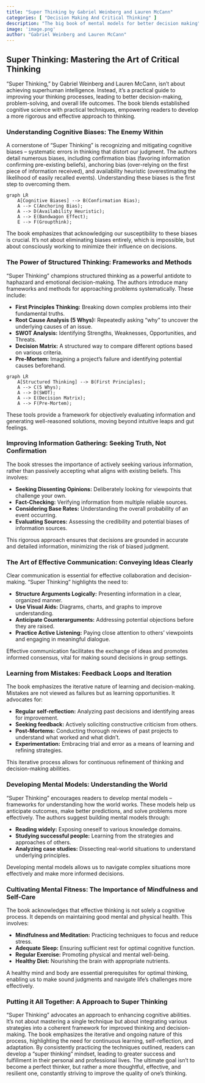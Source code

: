 ```yaml
---
title: "Super Thinking by Gabriel Weinberg and Lauren McCann"
categories: [ "Decision Making And Critical Thinking" ]
description: "The big book of mental models for better decision making"
image: 'image.png'
author: "Gabriel Weinberg and Lauren McCann"
---
```

## Super Thinking: Mastering the Art of Critical Thinking

"Super Thinking," by Gabriel Weinberg and Lauren McCann, isn't about achieving superhuman intelligence. Instead, it's a practical guide to improving your thinking processes, leading to better decision-making, problem-solving, and overall life outcomes. The book blends established cognitive science with practical techniques, empowering readers to develop a more rigorous and effective approach to thinking.


### Understanding Cognitive Biases: The Enemy Within

A cornerstone of "Super Thinking" is recognizing and mitigating cognitive biases – systematic errors in thinking that distort our judgment. The authors detail numerous biases, including confirmation bias (favoring information confirming pre-existing beliefs), anchoring bias (over-relying on the first piece of information received), and availability heuristic (overestimating the likelihood of easily recalled events). Understanding these biases is the first step to overcoming them.

```mermaid
graph LR
    A[Cognitive Biases] --> B(Confirmation Bias);
    A --> C(Anchoring Bias);
    A --> D(Availability Heuristic);
    A --> E(Bandwagon Effect);
    E --> F(Groupthink);
```

The book emphasizes that acknowledging our susceptibility to these biases is crucial. It's not about eliminating biases entirely, which is impossible, but about consciously working to minimize their influence on decisions.


### The Power of Structured Thinking: Frameworks and Methods

"Super Thinking" champions structured thinking as a powerful antidote to haphazard and emotional decision-making. The authors introduce many frameworks and methods for approaching problems systematically.  These include:

* **First Principles Thinking:** Breaking down complex problems into their fundamental truths.
* **Root Cause Analysis (5 Whys):** Repeatedly asking "why" to uncover the underlying causes of an issue.
* **SWOT Analysis:** Identifying Strengths, Weaknesses, Opportunities, and Threats.
* **Decision Matrix:** A structured way to compare different options based on various criteria.
* **Pre-Mortem:** Imagining a project's failure and identifying potential causes beforehand.


```mermaid
graph LR
    A[Structured Thinking] --> B(First Principles);
    A --> C(5 Whys);
    A --> D(SWOT);
    A --> E(Decision Matrix);
    A --> F(Pre-Mortem);
```

These tools provide a framework for objectively evaluating information and generating well-reasoned solutions, moving beyond intuitive leaps and gut feelings.


###  Improving Information Gathering:  Seeking Truth, Not Confirmation

The book stresses the importance of actively seeking various information, rather than passively accepting what aligns with existing beliefs. This involves:

* **Seeking Dissenting Opinions:** Deliberately looking for viewpoints that challenge your own.
* **Fact-Checking:** Verifying information from multiple reliable sources.
* **Considering Base Rates:** Understanding the overall probability of an event occurring.
* **Evaluating Sources:** Assessing the credibility and potential biases of information sources.


This rigorous approach ensures that decisions are grounded in accurate and detailed information, minimizing the risk of biased judgment.


###  The Art of Effective Communication:  Conveying Ideas Clearly

Clear communication is essential for effective collaboration and decision-making.  "Super Thinking" highlights the need to:

* **Structure Arguments Logically:** Presenting information in a clear, organized manner.
* **Use Visual Aids:** Diagrams, charts, and graphs to improve understanding.
* **Anticipate Counterarguments:** Addressing potential objections before they are raised.
* **Practice Active Listening:** Paying close attention to others' viewpoints and engaging in meaningful dialogue.

Effective communication facilitates the exchange of ideas and promotes informed consensus, vital for making sound decisions in group settings.


###  Learning from Mistakes:  Feedback Loops and Iteration

The book emphasizes the iterative nature of learning and decision-making. Mistakes are not viewed as failures but as learning opportunities. It advocates for:

* **Regular self-reflection:** Analyzing past decisions and identifying areas for improvement.
* **Seeking feedback:** Actively soliciting constructive criticism from others.
* **Post-Mortems:** Conducting thorough reviews of past projects to understand what worked and what didn't.
* **Experimentation:** Embracing trial and error as a means of learning and refining strategies.

This iterative process allows for continuous refinement of thinking and decision-making abilities.


###  Developing Mental Models:  Understanding the World

"Super Thinking" encourages readers to develop mental models – frameworks for understanding how the world works. These models help us anticipate outcomes, make better predictions, and solve problems more effectively. The authors suggest building mental models through:

* **Reading widely:** Exposing oneself to various knowledge domains.
* **Studying successful people:**  Learning from the strategies and approaches of others.
* **Analyzing case studies:**  Dissecting real-world situations to understand underlying principles.

Developing mental models allows us to navigate complex situations more effectively and make more informed decisions.


###  Cultivating Mental Fitness:  The Importance of Mindfulness and Self-Care

The book acknowledges that effective thinking is not solely a cognitive process. It depends on maintaining good mental and physical health. This involves:

* **Mindfulness and Meditation:** Practicing techniques to focus and reduce stress.
* **Adequate Sleep:** Ensuring sufficient rest for optimal cognitive function.
* **Regular Exercise:**  Promoting physical and mental well-being.
* **Healthy Diet:**  Nourishing the brain with appropriate nutrients.


A healthy mind and body are essential prerequisites for optimal thinking, enabling us to make sound judgments and navigate life's challenges more effectively.


### Putting it All Together: A Approach to Super Thinking

"Super Thinking" advocates an approach to enhancing cognitive abilities. It's not about mastering a single technique but about integrating various strategies into a coherent framework for improved thinking and decision-making. The book emphasizes the iterative and ongoing nature of this process, highlighting the need for continuous learning, self-reflection, and adaptation. By consistently practicing the techniques outlined, readers can develop a "super thinking" mindset, leading to greater success and fulfillment in their personal and professional lives. The ultimate goal isn't to become a perfect thinker, but rather a more thoughtful, effective, and resilient one, constantly striving to improve the quality of one's thinking.

